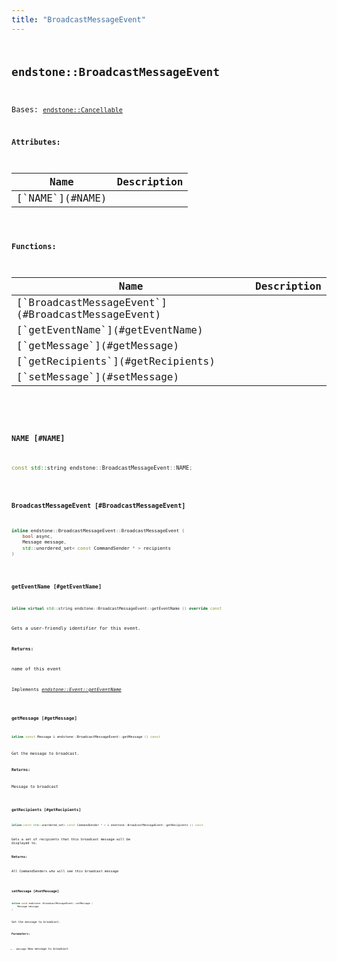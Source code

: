 ```yaml
---
title: "BroadcastMessageEvent"
---
```


## <code className="doc-symbol doc-symbol-class"/> endstone::BroadcastMessageEvent

Bases: [`endstone::Cancellable`](classendstone_1_1_cancellable.md)









**Attributes:**

<table>
<thead>
   <tr>
      <th>Name</th>
      <th>Description</th>
   </tr>
</thead>
<tbody>
<tr key="classendstone_1_1_broadcast_message_event_1a46c6014d11f209582bf2839fec0dea35">
    <td>[`NAME`](#NAME)</td>
    <td></td>
</tr>
</tbody>
</table>






**Functions:**

<table>
<thead>
   <tr>
      <th>Name</th>
      <th>Description</th>
   </tr>
</thead>
<tbody>
<tr key="classendstone_1_1_broadcast_message_event_1a30af9de400fa866509e535893d1fce33">
    <td>[`BroadcastMessageEvent`](#BroadcastMessageEvent)</td>
    <td></td>
</tr>
<tr key="classendstone_1_1_broadcast_message_event_1aecff22889cac261fc45bc6126e32dbf4">
    <td>[`getEventName`](#getEventName)</td>
    <td></td>
</tr>
<tr key="classendstone_1_1_broadcast_message_event_1abded73e5b43b74bb3e0698691e4e34e6">
    <td>[`getMessage`](#getMessage)</td>
    <td></td>
</tr>
<tr key="classendstone_1_1_broadcast_message_event_1a32bd00d3d3836b81cef9852f7ace5a36">
    <td>[`getRecipients`](#getRecipients)</td>
    <td></td>
</tr>
<tr key="classendstone_1_1_broadcast_message_event_1a38fe78c4c7758c30f1e08d930417c276">
    <td>[`setMessage`](#setMessage)</td>
    <td></td>
</tr>
</tbody>
</table>

### <code className="doc-symbol doc-symbol-variable"/> NAME [#NAME]

```cpp
const std::string endstone::BroadcastMessageEvent::NAME;
```


### <code className="doc-symbol doc-symbol-function"/> BroadcastMessageEvent [#BroadcastMessageEvent]

```cpp
inline endstone::BroadcastMessageEvent::BroadcastMessageEvent (
    bool async,
    Message message,
    std::unordered_set< const CommandSender * > recipients
) 
```


### <code className="doc-symbol doc-symbol-function"/> getEventName [#getEventName]

```cpp
inline virtual std::string endstone::BroadcastMessageEvent::getEventName () override const
```


Gets a user-friendly identifier for this event.




**Returns:**

name of this event 





        
Implements [*endstone::Event::getEventName*](classendstone_1_1_event.md#function-geteventname)

### <code className="doc-symbol doc-symbol-function"/> getMessage [#getMessage]

```cpp
inline const Message & endstone::BroadcastMessageEvent::getMessage () const
```


Get the message to broadcast.




**Returns:**

Message to broadcast 





        
### <code className="doc-symbol doc-symbol-function"/> getRecipients [#getRecipients]

```cpp
inline const std::unordered_set< const CommandSender * > & endstone::BroadcastMessageEvent::getRecipients () const
```


Gets a set of recipients that this broadcast message will be displayed to.




**Returns:**

All CommandSenders who will see this broadcast message 





        
### <code className="doc-symbol doc-symbol-function"/> setMessage [#setMessage]

```cpp
inline void endstone::BroadcastMessageEvent::setMessage (
    Message message
) 
```


Set the message to broadcast.




**Parameters:**


* `message` New message to broadcast 




        